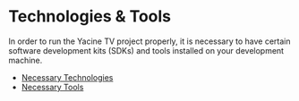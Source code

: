 # Technologies & Tools

In order to run the Yacine TV project properly, it is necessary to have certain software development kits (SDKs) and tools installed on your development machine.

- [Necessary Technologies](./Technologies)
- [Necessary Tools](./tools)
